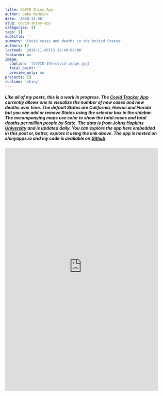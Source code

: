 ```yaml
---
title: COVID Shiny App
author: Gabe Mednick
date: '2020-11-06'
slug: covid-shiny-app
categories: []
tags: []
subtitle: ''
summary: 'Covid cases and deaths in the United States'
authors: []
lastmod: '2020-11-06T13:38:49-08:00'
featured: no
image:
  caption: '[COVID-19](covid-image.jpg)'
  focal_point: ''
  preview_only: no
projects: []
runtime: 'shiny'
---
```

##### Like all of my posts, this is a work in progress. The [Covid Tracker App](https://biolight-informatics.shinyapps.io/covid-app/) currently allows one to visualize the number of new cases and new deaths over time. The default States are California, Hawaii and Florida but you can add or remove States using the selector box in the sidebar. The accompanying maps use color to show the total cases and total deaths per million people by State. The data is from [Johns Hopkins University](https://github.com/CSSEGISandData/COVID-19) and is updated daily. You can explore the app here embedded in this post or, better, explore it using the link above. The app is hosted on shinyapps.io and my code is available on [Git<i class="fab fa-github"  style="color: #RRGGBB,"></i>hub](https://github.com/gmednick/covid-shiny-app)


<iframe height="800" width="100%" frameborder="no" src="https://biolight-informatics.shinyapps.io/covid-app/"> </iframe>
